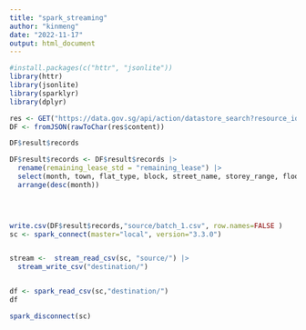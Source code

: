 ```yaml
---
title: "spark_streaming"
author: "kinmeng"
date: "2022-11-17"
output: html_document
---
```


```r
#install.packages(c("httr", "jsonlite"))
library(httr)
library(jsonlite)
library(sparklyr)
library(dplyr)

res <- GET("https://data.gov.sg/api/action/datastore_search?resource_id=1b702208-44bf-4829-b620-4615ee19b57c&limit=100000000000000000")
DF <- fromJSON(rawToChar(res$content))

DF$result$records

DF$result$records <- DF$result$records |>
  rename(remaining_lease_std = "remaining_lease") |>
  select(month, town, flat_type, block, street_name, storey_range, floor_area_sqm, flat_model, lease_commence_date, remaining_lease_std, resale_price) |>
  arrange(desc(month))
  



write.csv(DF$result$records,"source/batch_1.csv", row.names=FALSE )
sc <- spark_connect(master="local", version="3.3.0")


stream <-  stream_read_csv(sc, "source/") |> 
  stream_write_csv("destination/")



```



```r


df <- spark_read_csv(sc,"destination/")
df

```


```r


spark_disconnect(sc)

```



```r




```


```r




```


```r




```


```r




```


```r




```